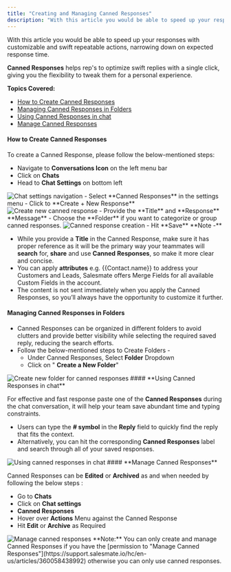 ```yaml
---
title: "Creating and Managing Canned Responses"
description: "With this article you would be able to speed up your responses with customizable and swift repeatable actions, narrowing down on expected response tim..."
---
```


With this article you would be able to speed up your responses with customizable and swift repeatable actions, narrowing down on expected response time.

**Canned Responses** helps rep's to optimize swift replies with a single click, giving you the flexibility to tweak them for a personal experience.

**Topics Covered:**

- [How to Create Canned Responses](https://support.salesmate.io/hc/en-us/articles/360061360832#h_01HWM36XEJ9QRK34D61KK6WXJ4)
- [Managing Canned Responses in Folders](https://support.salesmate.io/hc/en-us/articles/360061360832#h_01HWM36XEKZPPY3KZEVH2SYNCW)
- [Using Canned Responses in chat](https://support.salesmate.io/hc/en-us/articles/360061360832#h_01HWM36XEKX7DRJ7Y47758D26E)
- [Manage Canned Responses](https://support.salesmate.io/hc/en-us/articles/360061360832#h_01HWM36XEKQ6YQY0FF089BDEV6)

#### **How to Create Canned Responses**

To create a Canned Response, please follow the below-mentioned steps:

- Navigate to **Conversations Icon** on the left menu bar
- Click on **Chats**
- Head to **Chat Settings** on bottom left

<img src="images/029-chat-settings-navigation-31812416039961.png" alt="Chat settings navigation" />
- Select **Canned Responses** in the settings menu
- Click to **Create + New Response**

<img src="images/030-create-new-canned-response-31813663539353.png" alt="Create new canned response" />
- Provide the **Title** and **Response** **Message**
- Choose the **Folder** if you want to categorize or group canned responses.

<img src="images/031-canned-response-creation-31813646755993.png" alt="Canned response creation" />
- Hit **Save**

<Note>
**Note -** 

- While you provide a **Title** in the Canned Response, make sure it has proper reference as it will be the primary way your teammates will **search** for, **share** and use **Canned** **Responses**, so make it more clear and concise.
- You can apply **attributes** e.g. \{\{Contact.name\}\} to address your Customers and Leads, Salesmate offers Merge Fields for all available Custom Fields in the account.
- The content is not sent immediately when you apply the Canned Responses, so you’ll always have the opportunity to customize it further.

</Note>

#### **Managing Canned Responses in Folders**

- Canned Responses can be organized in different folders to avoid clutters and provide better visibility while selecting the required saved reply, reducing the search efforts.
- Follow the below-mentioned steps to Create Folders -
  - Under Canned Responses, Select **Folder** Dropdown
  - Click on " **Create a New Folder**"

<img src="images/032-create-new-folder-for-canned-responses-31813663574681.png" alt="Create new folder for canned responses" />
#### **Using Canned Responses in chat**

For effective and fast response paste one of the **Canned Responses** during the chat conversation, it will help your team save abundant time and typing constraints.

- Users can type the **\# symbol** in the **Reply** field to quickly find the reply that fits the context.
- Alternatively, you can hit the corresponding **Canned Responses** label and search through all of your saved responses.

<img src="images/033-using-canned-responses-in-chat-31813935435289.png" alt="Using canned responses in chat" />
#### **Manage Canned Responses**

Canned Responses can be **Edited** or **Archived** as and when needed by following the below steps :

- Go to **Chats**
- Click on **Chat settings**
- **Canned Responses**
- Hover over **Actions** Menu against the Canned Response
- Hit **Edit** or **Archive** as Required

<img src="images/034-manage-canned-responses-31813935468569.png" alt="Manage canned responses" />
<Note>
  **Note:** You can only create and manage Canned Responses if you have the
  [permission to "Manage Canned
  Responses"](https://support.salesmate.io/hc/en-us/articles/360058438992)
  otherwise you can only use canned responses.
</Note>
